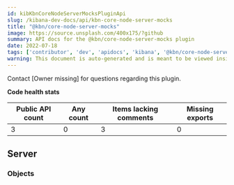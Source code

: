 ```yaml
---
id: kibKbnCoreNodeServerMocksPluginApi
slug: /kibana-dev-docs/api/kbn-core-node-server-mocks
title: "@kbn/core-node-server-mocks"
image: https://source.unsplash.com/400x175/?github
summary: API docs for the @kbn/core-node-server-mocks plugin
date: 2022-07-18
tags: ['contributor', 'dev', 'apidocs', 'kibana', '@kbn/core-node-server-mocks']
warning: This document is auto-generated and is meant to be viewed inside our experimental, new docs system. Reach out in #docs-engineering for more info.
---
```




Contact [Owner missing] for questions regarding this plugin.

**Code health stats**

| Public API count  | Any count | Items lacking comments | Missing exports |
|-------------------|-----------|------------------------|-----------------|
| 3 | 0 | 3 | 0 |

## Server

### Objects
<DocDefinitionList data={kbnCoreNodeServerMocksObj.server.objects}/>

